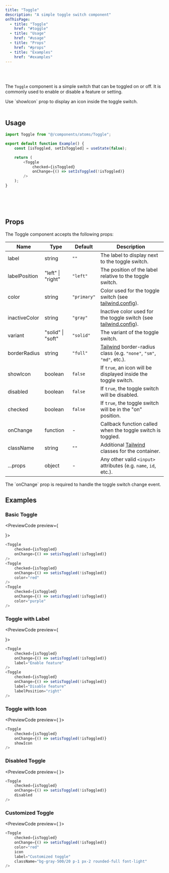 ```yaml
---
title: "Toggle"
description: "A simple toggle switch component"
onThisPage:
  - title: "Toggle"
    href: "#toggle"
  - title: "Usage"
    href: "#usage"
  - title: "Props"
    href: "#props"
  - title: "Examples"
    href: "#examples"
---
```


<div id="toggle" />

<br />

<div className="flex items-center justify-center">
    <Toggle checked />
    <Toggle color="red" checked showIcon borderRadius="3xl" />
    <Toggle color="blue" checked borderRadius="lg" />
    <Toggle color="green" showIcon checked={false} />
    <Toggle color="yellow" showIcon checked={false} />
    <Toggle color="orange" checked />
    <Toggle color="purple" checked showIcon borderRadius="sm" />
</div>

<br />

The `Toggle` component is a simple switch that can be toggled on or off. It is commonly used to enable or disable a feature or setting.

<Tip>
    Use `showIcon` prop to display an icon inside the toggle switch.
</Tip>

<br/>
<br/>
<Divider />

<div id="usage" />

## Usage

```javascript
import Toggle from "@/components/atoms/Toggle";

export default function Example() {
    const [isToggled, setIsToggled] = useState(false);

    return (
        <Toggle
            checked={isToggled}
            onChange={() => setIsToggled(!isToggled)}
        />
    );
}
```


<br/>
<br/>
<br/>
<Divider />

<div id="props" />

## Props

The Toggle component accepts the following props:

| Name          | Type              | Default     | Description                                                                                    |
|---------------|-------------------|-------------|------------------------------------------------------------------------------------------------|
| label         | string            | `""`        | The label to display next to the toggle switch.                                                |
| labelPosition | "left" \| "right" | `"left"`    | The position of the label relative to the toggle switch.                                       |
| color         | string            | `"primary"` | Color used for the toggle switch (see [tailwind.config](/docs/tutorials/config)).              |
| inactiveColor | string            | `"gray"`    | Inactive color used for the toggle switch (see [tailwind.config](/docs/tutorials/config)).     |
| variant       | "solid" \| "soft" | `"solid"`   | The variant of the toggle switch.                                                              |
| borderRadius  | string            | `"full"`    | [Tailwind](https://tailwindcss.com) border-radius class (e.g. `"none"`, `"sm"`, `"md"`, etc.). |
| showIcon      | boolean           | `false`     | If `true`, an icon will be displayed inside the toggle switch.                                 |
| disabled      | boolean           | `false`     | If `true`, the toggle switch will be disabled.                                                 |
| checked       | boolean           | `false`     | If `true`, the toggle switch will be in the "on" position.                                     |
| onChange      | function          | -           | Callback function called when the toggle switch is toggled.                                    |
| className     | string            | `""`        | Additional [Tailwind](https://tailwindcss.com) classes for the container.                      |
| ...props      | object            | -           | Any other valid <code>&lt;input&gt;</code> attributes (e.g. `name`, `id`, etc.).               |

<Info>
    The `onChange` prop is required to handle the toggle switch change event.
</Info>

<br/>

<div id="examples" />

## Examples
### Basic Toggle
<PreviewCode preview={
    <div className="flex flex-col items-center gap-4">
        <Toggle checked />
        <Toggle checked color="red" />
        <Toggle checked color="purple" />
    </div>

}>
```javascript
<Toggle
    checked={isToggled}
    onChange={() => setisToggled(!isToggled)}
/>
<Toggle
    checked={isToggled}
    onChange={() => setisToggled(!isToggled)}
    color="red"
/>
<Toggle
    checked={isToggled}
    onChange={() => setisToggled(!isToggled)}
    color="purple"
/>
```
</PreviewCode>

### Toggle with Label
<PreviewCode preview={
    <div className="flex flex-col items-center gap-4">
        <Toggle checked label="Enable feature" />
        <Toggle label="Disable feature" labelPosition="right" />
    </div>
}>
```javascript
<Toggle
    checked={isToggled}
    onChange={() => setisToggled(!isToggled)}
    label="Enable feature"
/>
<Toggle
    checked={isToggled}
    onChange={() => setisToggled(!isToggled)}
    label="Disable feature"
    labelPosition="right"
/>
```
</PreviewCode>

### Toggle with Icon
<PreviewCode preview={
    <Toggle checked showIcon />
}>
```javascript
<Toggle
    checked={isToggled}
    onChange={() => setisToggled(!isToggled)}
    showIcon
/>
```
</PreviewCode>

### Disabled Toggle
<PreviewCode preview={
    <Toggle checked disabled />
}>
```javascript
<Toggle
    checked={isToggled}
    onChange={() => setisToggled(!isToggled)}
    disabled
/>
```
</PreviewCode>

### Customized Toggle
<PreviewCode preview={
    <Toggle
        checked
        color="red"
        icon
        label="Customized toggle"
        className="bg-gray-500/20 p-1 px-2 rounded-full font-light"
    />
}>
```javascript
<Toggle
    checked={isToggled}
    onChange={() => setisToggled(!isToggled)}
    color="red"
    icon
    label="Customized toggle"
    className="bg-gray-500/20 p-1 px-2 rounded-full font-light"
/>
```
</PreviewCode>
